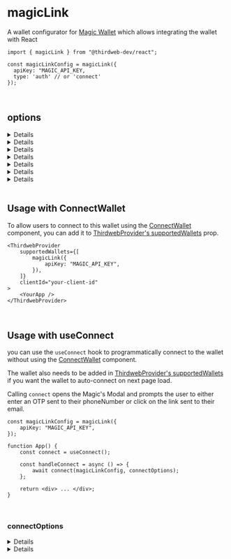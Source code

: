 
<WalletsBreadcrumb name="Magic Link" slug="magiclink" />

<br />

# magicLink

A wallet configurator for [Magic Wallet](/wallet/magic) which allows integrating the wallet with React

```tsx
import { magicLink } from "@thirdweb-dev/react";

const magicLinkConfig = magicLink({
  apiKey: "MAGIC_API_KEY,
  type: 'auth' // or 'connect'
});
```

<CustomizeWalletConfigurator
	config="magicLinkConfig"
	configurator="magicLink"
	connectUI="MagicLinkConnectUI"
	selectUI="MagicLinkSelectUI"
/>

<br />

## options

<Details summary="apiKey" >

Your Magic Link apiKey.

You can get an API key by signing up for an account on [Magic Link's website](https://magic.link/).

Must be a `string`.

</Details>

<Details summary="type" tags={["Optional"]}>

Whether to use [Magic Auth](https://magic.link/docs/auth/overview) or [Magic Connect](https://magic.link/docs/connect/overview) to connect to the wallet.

Default is `"auth"`.

```ts
type: "auth" | "connect";
```

</Details>

<Details summary="magicSdkConfiguration" tags={["Optional"]}>

Configuration for [Magic Auth](https://magic.link/docs/auth/overview) SDK.

This is only relevant if you are using `type: 'auth'` in your config.

```ts
{
  locale?: string;
  endpoint?: string;
  testMode?: boolean;
}
```

<Details summary="locale" tags={['Optional']}>

Customize the language of Magic's modal, email and confirmation screen. See [Localization](https://magic.link/docs/auth/more/customization/localization) for more.

</Details>

<Details summary="endpoint" tags={['Optional']}>

A URL pointing to the Magic iframe application.

</Details>

<Details summary="testMode" tags={['Optional']}>

Enable [testMode](https://magic.link/docs/auth/introduction/test-mode) to assert the desired behavior through the email address you provide to `loginWithMagicLink` without having to go through the auth flow.

</Details>

</Details>

<Details summary="smsLogin" tags={['Optional']}>

Specify whether you want to allow users to login with their phone number or not. It is `true` by default

This is only relevant if you are using `type: 'auth'`.

Must be a `boolean`.

</Details>

<Details summary="emailLogin" tags={['Optional']}>

Specify whether you want to allow users to login with their email or not. It is `true` by default

This is only relevant if you are using `type: 'auth'`.

Must be a `boolean`.

</Details>

<Details summary="oauthOptions" tags={['Optional']}>

Specify which oauth providers you support in `providers` array.

Specify which URI to redirect to after the oauth flow is complete in `redirectURI` option. If no `redirectURI` is specified, the user will be redirected to the current page.

<Callout variant="warning" title="URL">

You must pass full URL and not just a relative path. For example, `"https://example.com/foo"` is valid but `"/foo"` is not.
You can use `new URL("/foo", window.location.origin).href` to get the full URL from a relative path based on the current origin.

</Callout>

This is only relevant if you are using `type: 'auth'`.

You also need to enable the oauth providers for your apiKey from [Magic dashboard](https://dashboard.magic.link/).

#### Type

```ts
type OauthOptions = {
	redirectURI?: string;
	providers: OauthProvider[];
};

type OauthProvider =
	| "google"
	| "facebook"
	| "apple"
	| "github"
	| "bitbucket"
	| "gitlab"
	| "linkedin"
	| "twitter"
	| "discord"
	| "twitch"
	| "microsoft";
```

#### Example

```ts
const wallet = new MagicLink({
	apiKey: "YOUR_API_KEY",
	type: "auth",
	// specify which Oauth providers to enable
	oauthOptions: {
		redirectURI: new URL("/foo", window.location.origin).href,
		providers: ["google", "facebook", "github", "bitbucket"],
	},
});
```

</Details>

<Details summary="recommended" tags={["Optional"]}>

Show this wallet as "recommended" in the [ConnectWallet Modal](/react/react.connectwallet).

```ts
magicLink({
	recommended: true,
});
```

</Details>

<br />

## Usage with ConnectWallet

To allow users to connect to this wallet using the [ConnectWallet](/react/react.connectwallet) component, you can add it to [ThirdwebProvider's supportedWallets](/react/react.thirdwebprovider#supportedwallets-optional) prop.

```tsx
<ThirdwebProvider
	supportedWallets={[
		magicLink({
			apiKey: "MAGIC_API_KEY",
		}),
	]}
	clientId="your-client-id"
>
	<YourApp />
</ThirdwebProvider>
```

<br />

## Usage with useConnect

you can use the `useConnect` hook to programmatically connect to the wallet without using the [ConnectWallet](/react/react.connectwallet) component.

The wallet also needs to be added in [ThirdwebProvider's supportedWallets](/react/react.thirdwebprovider#supportedwallets-optional) if you want the wallet to auto-connect on next page load.

Calling `connect` opens the Magic's Modal and prompts the user to either enter an OTP sent to their phoneNumber or click on the link sent to their email.

```tsx
const magicLinkConfig = magicLink({
	apiKey: "MAGIC_API_KEY",
});

function App() {
	const connect = useConnect();

	const handleConnect = async () => {
		await connect(magicLinkConfig, connectOptions);
	};

	return <div> ... </div>;
}
```

<br />

### connectOptions

<Details summary="Magic Auth ">

```ts
{
  // one of these is required
  email?: string;
  phoneNumber?: string;
  oauthProvider?: OauthProvider;

  chainId?: number;
}
```

There are three ways to call the `connect` function - `email` or `phoneNumber` or `oauthProvider`

<Details summary="email">

This opens the Magic Link's Modal and prompts the user to click on the link sent to their email.

```ts
connect({
	email: "user@example.com",
});
```

</Details>

<Details summary="phoneNumber">

This opens the Magic Link's Modal and prompts the user to enter the OTP sent to their phone via SMS.

```ts
connect({
	phoneNumber: "+123456789",
});
```

</Details>

<Details summary="oauthProvider" tags={["Optional"]}>

This redirects the user to given provider's sign-in page and once the user is authenticated, it redirects the user back to the `redirectURI` provided in `magicLink` function.

```ts
connect({
	oauthProvider: "google",
});
```

</Details>

<br />

<Details summary="chainId" tags={["Optional"]}>

If `chainId` is provided, wallet will be connected and immediately switch to network with given `chainId`.

`Chain` object corresponding to this chainId from [@thirdweb-dev/chains](https://www.npmjs.com/package/@thirdweb-dev/chains) package must be specified in [ThirdwebProvider's supportedChains](/react/react.thirdwebprovider#supportedchains-optional) prop as shown below

```tsx
import { Polygon } from "@thirdweb-dev/chains";
import { ThirdwebProvider } from "@thirdweb-dev/react";

export function YourApp() {
	return (
		<ThirdwebProvider supportedChains={[Polygon]} clientId="your-client-id">
			<App />
		</ThirdwebProvider>
	);
}
```

</Details>

</Details>

<Details summary="Magic Connect" >

```ts
{
  chainId?: number;
}
```

<Details summary="chainId" tags={["Optional"]}>

If `chainId` is provided, wallet will be connected and immediately switch to network with given `chainId`.

`Chain` object corresponding to this chainId from [@thirdweb-dev/chains](https://www.npmjs.com/package/@thirdweb-dev/chains) package must be specified in [ThirdwebProvider's supportedChains](/react/react.thirdwebprovider#supportedchains-optional) prop as shown below

```tsx
import { Polygon } from "@thirdweb-dev/chains";
import { ThirdwebProvider } from "@thirdweb-dev/react";

export function YourApp() {
	return (
		<ThirdwebProvider supportedChains={[Polygon]} clientId="your-client-id">
			<App />
		</ThirdwebProvider>
	);
}
```

</Details>

</Details>
